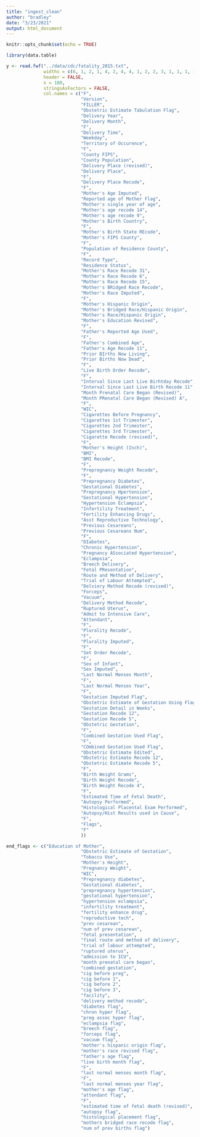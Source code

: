 ```yaml
---
title: "ingest_clean"
author: "bradley"
date: "3/23/2021"
output: html_document
---
```


```r
knitr::opts_chunk$set(echo = TRUE)
```



```r
library(data.table)
```



```r
y <- read.fwf("../data/cdc/fatality_2015.txt", 
              widths = c(6, 1, 2, 1, 4, 2, 4, 4, 1, 2, 2, 3, 1, 1, 1, 16, 1, 31, 1, 1, 2, 2, 1, 2, 4, 1, 4, 2, 3, 5, 1, 17, 1, 1, 2, 1, 2, 1, 1, 3, 1, 1, 1, 1, 26, 1, 4, 2, 2, 2, 2, 2, 1, 9, 3, 2, 2, 1, 24, 1, 2, 2, 2, 2, 1, 4, 2, 4, 1, 3, 3, 1, 1, 1, 1, 1, 1, 1, 1, 1, 1, 2, 1, 1, 1, 1, 1, 1, 1, 1, 1, 1, 1, 1, 1, 1, 1, 1, 1, 17, 1, 1, 1, 2, 1, 9, 1, 1, 2, 2, 4, 3, 1, 1, 2, 2, 1, 2, 1, 1, 2, 2, 1, 4, 4, 2, 1, 1, 1, 1, 1, 11, 66, 2610),
              header = FALSE,
              n = 100,
              stringsAsFactors = FALSE,
              col.names = c("F",
                            "Version",
                            "FILLER",
                            "Obstetric Estimate Tabulation Flag",
                            "Delivery Year",
                            "Delivery Month",
                            "F",
                            "Delivery Time",
                            "Weekday",
                            "Territory of Occurence",
                            "F",
                            "County FIPS",
                            "County Population",
                            "Delivery Place (revised)",
                            "Delivery Place",
                            "F",
                            "Delivery Place Recode",
                            "F",
                            "Mother's Age Imputed",
                            "Reported age of Mother Flag",
                            "Mother's single year of age",
                            "Mother's age recode 14",
                            "Mother's age recode 9",
                            "Mother's Birth Country",
                            "F",
                            "Mother's Birth State REcode",
                            "Mother's FIPS County",
                            "F",
                            "Population of Residence County",
                            "F",
                            "Record Type",
                            "Residence Status",
                            "Mother's Race Recode 31",
                            "Mother's Race Recode 6",
                            "Mother's Race Recode 15",
                            "Mother's BRidged Race Recode",
                            "Mother's Race Imputed",
                            "F",
                            "Mother's Hispanic Origin",
                            "Mother's Bridged Race/Hispanic Origin",
                            "Mother's Race/Hispanic Origin",
                            "Mother's Education Revised",
                            "F",
                            "Father's Reported Age Used",
                            "F",
                            "Father's Combined Age",
                            "Father's Age Recode 11",
                            "Prior BIrths Now Living",
                            "Prior Births Now Dead",
                            "F",
                            "Live Birth Order Recode",
                            "F",
                            "Interval Since Last Live Birhtday Recode",
                            "Interval Since Last Live Birth Recode 11",
                            "Month Prenatal Care Began (Revised)",
                            "Month PRenatal Care Began (Revised) A",
                            "F",
                            "WIC",
                            "Cigarettes Before Pregnancy",
                            "Cigarettes 1st Trimester",
                            "Cigarettes 2nd Trimester",
                            "Cigarettes 3rd Trimester",
                            "Cigarette Recode (revised)",
                            "F",
                            "Mother's Height (Inch)",
                            "BMI",
                            "BMI Recode",
                            "F",
                            "Prepregnancy Weight Recode",
                            "F",
                            "Prepregnancy Diabetes",
                            "Gestational Diabetes",
                            "Prepregnancy Hpertension",
                            "Gestational Hypertension",
                            "Hypertension Eclampsia",
                            "Infertility Treatment",
                            "Fertility Enhancing Drugs",
                            "Asst Reproductive Technology",
                            "Previous Cesareans",
                            "Previous Cesareans Num",
                            "F",
                            "DIabetes",
                            "Chronic Hypertension",
                            "Pregnancy ASsociated Hypertension",
                            "Eclampsia",
                            "Breech Delivery",
                            "Fetal PResentation",
                            "Route and Method of Delivery",
                            "Trial of Labour Attempted",
                            "Delviery Method Recode (revised)",
                            "Forceps",
                            "Vacuum",
                            "Delivery Method Recode",
                            "Ruptured Uterus",
                            "Admit to Intensive Care",
                            "Attendant",
                            "F",
                            "Plurality Recode",
                            "F",
                            "Plurality Imputed",
                            "F",
                            "Set Order Recode",
                            "F",
                            "Sex of Infant",
                            "Sex Imputed",
                            "Last Normal Menses Month",
                            "F",
                            "Last Normal Menses Year",
                            "F",
                            "Gestation Imputed Flag",
                            "Obstetric Estimate of Gestation Using Flag",
                            "Gestation Detail in Weeks",
                            "Gestation Recode 12",
                            "Gestation Recode 5",
                            "Obstetric Gestation",
                            "F",
                            "Combined Gestation Used Flag",
                            "F",
                            "COmbined Gestation Used Flag",
                            "Obstetric Estimate Edited",
                            "Obstetric Estimate Recode 12",
                            "Obstetric Estimate Recode 5",
                            "F",
                            "Birth Weight Grams",
                            "Birth Weight Recode",
                            "Birth Weight Recode 4",
                            "F",
                            "Estimated Time of Fetal Death",
                            "Autopsy Performed",
                            "Histological Placental Exam Performed",
                            "Autopsy/Hist Results used in Cause",
                            "F",
                            "Flags",
                            "F"
                            ))

end_flags <- c("Education of Mother",
                            "Obstetric Estimate of Gestation",
                            "Tobaccu Use",
                            "Mother's Height",
                            "Pregnancy Weight",
                            "WIC",
                            "Prepregnancy diabetes",
                            "Gestational diabetes",
                            "prepregnancy hypertension",
                            "gestational hypertension",
                            "hypertension eclampsia",
                            "infertility treatment",
                            "fertility enhance drug",
                            "reproductive tech",
                            "prev cesarean",
                            "num of prev cesarean",
                            "fetal presentation",
                            "final route and method of delivery",
                            "trial of labour attempted",
                            "ruptured uterus",
                            "admission to ICU",
                            "month prenatal care began",
                            "combined gestation",
                            "cig before preg",
                            "cig before 1",
                            "cig before 2",
                            "cig before 3",
                            "facility",
                            "delivery method recode",
                            "diabetes flag",
                            "chron hyper flag",
                            "preg assoc hyper flag",
                            "eclampsia flag",
                            "breech flag",
                            "forceps flag",
                            "vacuum flag",
                            "mother's hispanic origin flag",
                            "mother's race revised flag",
                            "father's age flag",
                            "live birth month flag",
                            "F",
                            "last normal menses month flag",
                            "F",
                            "last normal menses year flag",
                            "mother's age flag",
                            "attendant flag",
                            "F",
                            "estimated time of fetal death (revised)",
                            "autopsy flag",
                            "histological placement flag",
                            "mothers bridged race recode flag",
                            "num of prev births flag")
```


